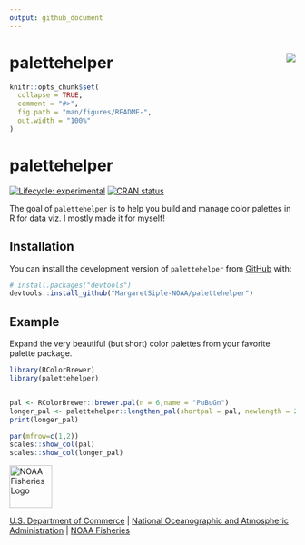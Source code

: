 ```yaml
---
output: github_document
---
```


<!-- README.md is generated from README.Rmd. Please edit that file -->
# palettehelper <img src="man/figures/logo.png" align="right" />

```r
knitr::opts_chunk$set(
  collapse = TRUE,
  comment = "#>",
  fig.path = "man/figures/README-",
  out.width = "100%"
)
```

# palettehelper

<!-- badges: start -->
[![Lifecycle: experimental](https://img.shields.io/badge/lifecycle-experimental-orange.svg)](https://lifecycle.r-lib.org/articles/stages.html#experimental)
[![CRAN status](https://www.r-pkg.org/badges/version/palettehelper)](https://CRAN.R-project.org/package=palettehelper)
<!-- badges: end -->

The goal of `palettehelper` is to help you build and manage color palettes in R for data viz. I mostly made it for myself!

## Installation

You can install the development version of `palettehelper` from [GitHub](https://github.com/) with:

``` r
# install.packages("devtools")
devtools::install_github("MargaretSiple-NOAA/palettehelper")
```

## Example

Expand the very beautiful (but short) color palettes from your favorite palette package.

```r
library(RColorBrewer)
library(palettehelper)


pal <- RColorBrewer::brewer.pal(n = 6,name = "PuBuGn")
longer_pal <- palettehelper::lengthen_pal(shortpal = pal, newlength = 20)
print(longer_pal)

par(mfrow=c(1,2))
scales::show_col(pal)
scales::show_col(longer_pal)
```

<img src="https://raw.githubusercontent.com/nmfs-fish-tools/nmfspalette/main/man/figures/noaa-fisheries-rgb-2line-horizontal-small.png" height="75" alt="NOAA Fisheries Logo">

[U.S. Department of Commerce](https://www.commerce.gov/) | [National Oceanographic and Atmospheric Administration](https://www.noaa.gov) | [NOAA Fisheries](https://www.fisheries.noaa.gov/)
